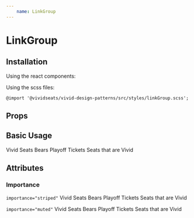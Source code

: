 ```yaml
---
    name: LinkGroup
---
```



# LinkGroup
## Installation
Using the react components:


Using the scss files:

    @import '@vividseats/vivid-design-patterns/src/styles/linkGroup.scss';

## Props
<PropsTable of={LinkGroup}/>

## Basic Usage
<Playground>
  <LinkGroup>
    <Link href='http://vividseats.com'>Vivid Seats</Link>
    <Link href='http://vividseats.com/nfl/bears-playoff-tickets.html'>Bears Playoff Tickets</Link>
    <Link href='https://www.youtube.com/watch?v=dQw4w9WgXcQ'>Seats that are Vivid</Link>
  </LinkGroup>
</Playground>

## Attributes

### Importance
`importance="striped"`
<Playground>
  <LinkGroup importance="striped">
    <Link href='http://vividseats.com'>Vivid Seats</Link>
    <Link href='http://vividseats.com/nfl/bears-playoff-tickets.html'>Bears Playoff Tickets</Link>
    <Link href='https://www.youtube.com/watch?v=dQw4w9WgXcQ'>Seats that are Vivid</Link>
  </LinkGroup>
</Playground>

`importance="muted"`
<Playground>
  <LinkGroup importance="muted">
    <Link href='http://vividseats.com'>Vivid Seats</Link>
    <Link href='http://vividseats.com/nfl/bears-playoff-tickets.html'>Bears Playoff Tickets</Link>
    <Link href='https://www.youtube.com/watch?v=dQw4w9WgXcQ'>Seats that are Vivid</Link>
  </LinkGroup>
</Playground>